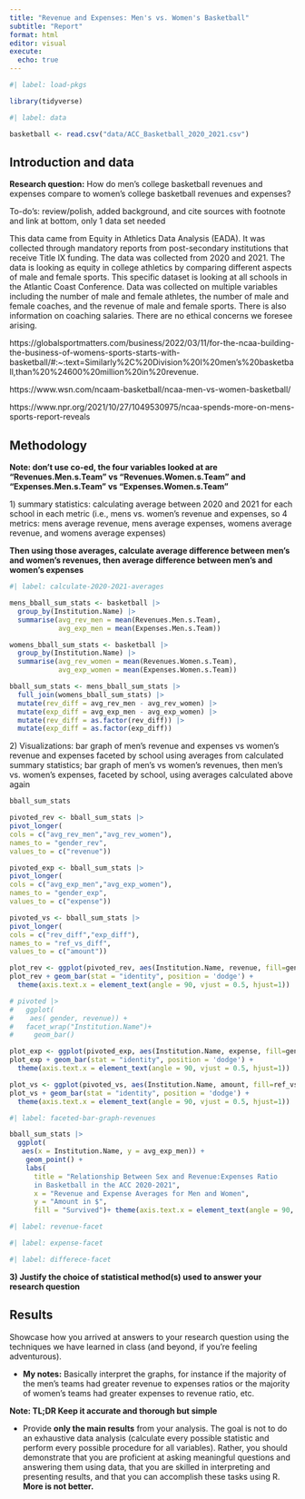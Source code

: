 ```yaml
---
title: "Revenue and Expenses: Men's vs. Women's Basketball"
subtitle: "Report"
format: html
editor: visual
execute:
  echo: true
---
```


```r
#| label: load-pkgs

library(tidyverse)
```

```r
#| label: data

basketball <- read.csv("data/ACC_Basketball_2020_2021.csv")
```

## Introduction and data

**Research question:** How do men's college basketball revenues and expenses compare to women's college basketball revenues and expenses?

To-do's: review/polish, added background, and cite sources with footnote and link at bottom, only 1 data set needed

This data came from Equity in Athletics Data Analysis (EADA). It was collected through mandatory reports from post-secondary institutions that receive Title IX funding. The data was collected from 2020 and 2021. The data is looking as equity in college athletics by comparing different aspects of male and female sports. This specific dataset is looking at all schools in the Atlantic Coast Conference. Data was collected on multiple variables including the number of male and female athletes, the number of male and female coaches, and the revenue of male and female sports. There is also information on coaching salaries. There are no ethical concerns we foresee arising.

https://globalsportmatters.com/business/2022/03/11/for-the-ncaa-building-the-business-of-womens-sports-starts-with-basketball/#:\~:text=Similarly%2C%20Division%20I%20men's%20basketball,than%20%24600%20million%20in%20revenue.

https://www.wsn.com/ncaam-basketball/ncaa-men-vs-women-basketball/

https://www.npr.org/2021/10/27/1049530975/ncaa-spends-more-on-mens-sports-report-reveals

## Methodology

**Note: don't use co-ed, the four variables looked at are "Revenues.Men.s.Team" vs "Revenues.Women.s.Team" and "Expenses.Men.s.Team" vs "Expenses.Women.s.Team"**

1\) summary statistics: calculating average between 2020 and 2021 for each school in each metric (i.e., mens vs. women's revenue and expenses, so 4 metrics: mens average revenue, mens average expenses, womens average revenue, and womens average expenses)

**Then using those averages, calculate average difference between men's and women's revenues, then average difference between men's and women's expenses**

```r
#| label: calculate-2020-2021-averages

mens_bball_sum_stats <- basketball |>
  group_by(Institution.Name) |>
  summarise(avg_rev_men = mean(Revenues.Men.s.Team), 
            avg_exp_men = mean(Expenses.Men.s.Team)) 

womens_bball_sum_stats <- basketball |>
  group_by(Institution.Name) |>
  summarise(avg_rev_women = mean(Revenues.Women.s.Team),
            avg_exp_women = mean(Expenses.Women.s.Team)) 

bball_sum_stats <- mens_bball_sum_stats |>
  full_join(womens_bball_sum_stats) |>
  mutate(rev_diff = avg_rev_men - avg_rev_women) |>
  mutate(exp_diff = avg_exp_men - avg_exp_women) |>
  mutate(rev_diff = as.factor(rev_diff)) |>
  mutate(exp_diff = as.factor(exp_diff))

```

2\) Visualizations: bar graph of men's revenue and expenses vs women's revenue and expenses faceted by school using averages from calculated summary statistics; bar graph of men's vs women's revenues, then men's vs. women's expenses, faceted by school, using averages calculated above again

```r
bball_sum_stats
```

```r
pivoted_rev <- bball_sum_stats |>
pivot_longer(
cols = c("avg_rev_men","avg_rev_women"),
names_to = "gender_rev",
values_to = c("revenue"))

pivoted_exp <- bball_sum_stats |>
pivot_longer(
cols = c("avg_exp_men","avg_exp_women"),
names_to = "gender_exp",
values_to = c("expense"))

pivoted_vs <- bball_sum_stats |>
pivot_longer(
cols = c("rev_diff","exp_diff"),
names_to = "ref_vs_diff",
values_to = c("amount"))
```



```r

plot_rev <- ggplot(pivoted_rev, aes(Institution.Name, revenue, fill=gender_rev))
plot_rev + geom_bar(stat = "identity", position = 'dodge') +
  theme(axis.text.x = element_text(angle = 90, vjust = 0.5, hjust=1))

# pivoted |> 
#   ggplot(
#    aes( gender, revenue)) +
#   facet_wrap("Institution.Name")+
#     geom_bar() 
```
```r
plot_exp <- ggplot(pivoted_exp, aes(Institution.Name, expense, fill=gender_exp))
plot_exp + geom_bar(stat = "identity", position = 'dodge') +
  theme(axis.text.x = element_text(angle = 90, vjust = 0.5, hjust=1))
```

```r
plot_vs <- ggplot(pivoted_vs, aes(Institution.Name, amount, fill=ref_vs_diff))
plot_vs + geom_bar(stat = "identity", position = 'dodge') +
  theme(axis.text.x = element_text(angle = 90, vjust = 0.5, hjust=1))
```


```r
#| label: faceted-bar-graph-revenues

bball_sum_stats |>
  ggplot(
   aes(x = Institution.Name, y = avg_exp_men)) +
    geom_point() +
    labs(
      title = "Relationship Between Sex and Revenue:Expenses Ratio
      in Basketball in the ACC 2020-2021",
      x = "Revenue and Expense Averages for Men and Women",
      y = "Amount in $", 
      fill = "Survived")+ theme(axis.text.x = element_text(angle = 90, vjust = 0.5, hjust=1))

```

```r
#| label: revenue-facet

```

```r
#| label: expense-facet

```

```r
#| label: differece-facet


```

**3) Justify the choice of statistical method(s) used to answer your research question**

## Results

Showcase how you arrived at answers to your research question using the techniques we have learned in class (and beyond, if you're feeling adventurous).

-   **My notes:** Basically interpret the graphs, for instance if the majority of the men's teams had greater revenue to expenses ratios or the majority of women's teams had greater expenses to revenue ratio, etc.

**Note: TL;DR Keep it accurate and thorough but simple**

-   Provide **only the main results** from your analysis. The goal is not to do an exhaustive data analysis (calculate every possible statistic and perform every possible procedure for all variables). Rather, you should demonstrate that you are proficient at asking meaningful questions and answering them using data, that you are skilled in interpreting and presenting results, and that you can accomplish these tasks using R. **More is not better.**
